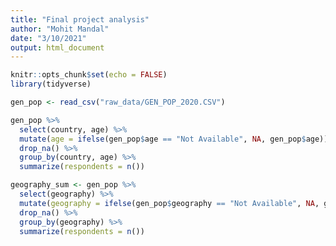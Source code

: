 ```yaml
---
title: "Final project analysis"
author: "Mohit Mandal"
date: "3/10/2021"
output: html_document
---
```


```r
knitr::opts_chunk$set(echo = FALSE)
library(tidyverse)
```


```r

gen_pop <- read_csv("raw_data/GEN_POP_2020.CSV")

```
```r

gen_pop %>%
  select(country, age) %>%
  mutate(age = ifelse(gen_pop$age == "Not Available", NA, gen_pop$age)) %>%
  drop_na() %>%
  group_by(country, age) %>%
  summarize(respondents = n())

```
```r

geography_sum <- gen_pop %>%
  select(geography) %>%
  mutate(geography = ifelse(gen_pop$geography == "Not Available", NA, gen_pop$geography)) %>%
  drop_na() %>%
  group_by(geography) %>%
  summarize(respondents = n()) 

```

